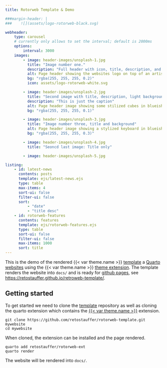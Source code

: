 ```yaml
---
title: Rotorweb Template & Demo

###margin-header: |
###    ![](assets/logo-rotorweb-black.svg)

webheader:
    type: carousel
    # currently only allows to set the interval; default is 2000ms
    options:
        interval: 3000
    images:
        - image: header-images/unsplash-1.jpg
          title: "Image number one."
          description: "Full header with icon, title, description, and background color."
          alt: Page header showing the websites logo on top of an artistic blueish background.
          bg: "rgba(255, 255, 255, 0.2)"
          icon: assets/logo-rotorweb-white.svg

        - image: header-images/unsplash-2.jpg
          title: "Second image with title, description, light background, without an icon."
          description: "This is just the caption"
          alt: Page header image showing some stilized cubes in blueish color.
          bg: "rgba(255, 255, 255, 0.1)"

        - image: header-images/unsplash-3.jpg
          title: "Image number three, title and background"
          alt: Page header image showing a stylized keyboard in blueish color.
          bg: "rgba(255, 255, 255, 0.3)"

        - image: header-images/unsplash-4.jpg
          title: "Seoncd last image: Title only"

        - image: header-images/unsplash-5.jpg

listing:
    - id: latest-news
      contents: posts
      template: ejs/latest-news.ejs
      type: table
      max-items: 4
      sort-ui: false
      filter-ui: false
      sort:
          - "date"
          - "title desc"
    - id: rotorweb-features
      contents: features
      template: ejs/rotorweb-features.ejs
      type: table
      sort-ui: false
      filter-ui: false
      max-items: 1000
      sort: title
---
```



This is the demo of the rendered
{{< var theme.name >}} [template]({{< var links.rotorweb-template >}})
a [Quarto]({{< var links.quarto >}}) [websites]({{< var.links.quarto-websites >}})
using the {{< var theme.name >}} [theme extension]({{ links.rotorweb-ext >}}).
The template renders the website into `docs/` and is ready for
[github pages](https://pages.github.com/), see
<https://retostauffer.github.io/retroweb-template/>.

:::::: {.grid}
::::: {.g-col-6}
:::: {#latest-news}
::::
:::::
::::: {.g-col-6}
:::: {#rotorweb-features}
::::
:::::
::::::


## Getting started

To get started we need to clone the [template]({{< var links.rotorweb-template >}})
repository as well as cloning the quarto extension which contains the
[{{< var theme.name >}}]({{< var links.rotorweb-ext >}}) extension.

```
git clone https://github.com/retostauffer/rotorweb-template.git mywebsite
cd mywebsite
```

When cloned, the extension can be installed and the page rendered.

```
quarto add retostauffer/rotorweb-ext
quarto render
```

The website will be rendered into `docs/`.



